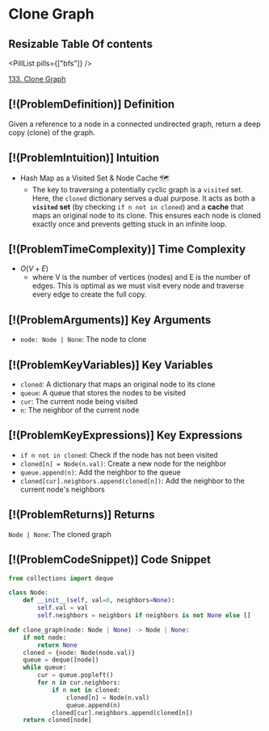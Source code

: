 # Clone Graph

## Resizable Table Of contents

<DifficultyBadge difficulty="medium" />

<PillList pills={["bfs"]} />

[133. Clone Graph](https://leetcode.com/problems/clone-graph)

## [!(ProblemDefinition)] Definition

Given a reference to a node in a connected undirected graph, return a deep copy (clone) of the graph.

## [!(ProblemIntuition)] Intuition

- Hash Map as a Visited Set & Node Cache 🗺️
    - The key to traversing a potentially cyclic graph is a `visited` set. Here, the `cloned` dictionary serves a dual purpose. It acts as both a **`visited` set** (by checking `if n not in cloned`) and a **cache** that maps an original node to its clone. This ensures each node is cloned exactly once and prevents getting stuck in an infinite loop.

## [!(ProblemTimeComplexity)] Time Complexity

- $O(V + E)$
    - where V is the number of vertices (nodes) and E is the number of edges. This is optimal as we must visit every node and traverse every edge to create the full copy.

## [!(ProblemArguments)] Key Arguments

- `node: Node | None`: The node to clone

## [!(ProblemKeyVariables)] Key Variables

- `cloned`: A dictionary that maps an original node to its clone
- `queue`: A queue that stores the nodes to be visited
- `cur`: The current node being visited
- `n`: The neighbor of the current node

## [!(ProblemKeyExpressions)] Key Expressions

- `if n not in cloned`: Check if the node has not been visited
- `cloned[n] = Node(n.val)`: Create a new node for the neighbor
- `queue.append(n)`: Add the neighbor to the queue
- `cloned[cur].neighbors.append(cloned[n])`: Add the neighbor to the current node's neighbors

## [!(ProblemReturns)] Returns

`Node | None`: The cloned graph

## [!(ProblemCodeSnippet)] Code Snippet

```python meta="source=problems/133-clone-graph/solution.py"
from collections import deque

class Node:
    def __init__(self, val=0, neighbors=None):
        self.val = val
        self.neighbors = neighbors if neighbors is not None else []

def clone_graph(node: Node | None) -> Node | None:
    if not node:
        return None
    cloned = {node: Node(node.val)}
    queue = deque([node])
    while queue:
        cur = queue.popleft()
        for n in cur.neighbors:
            if n not in cloned:
                cloned[n] = Node(n.val)
                queue.append(n)
            cloned[cur].neighbors.append(cloned[n])
    return cloned[node]
```


